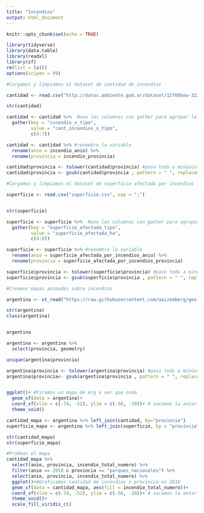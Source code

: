 ```yaml
---
title: "Incendios"
output: html_document
---
```


```r
knitr::opts_chunk$set(echo = TRUE)
```

```r
library(tidyverse)
library(data.table)
library(readxl)
library(sf)
rm(list = ls())
options(scipen = 99)

```

```r
#Cargamos y limpiamos el dataset de cantidad de incendios

cantidad <- read.csv("http://datos.ambiente.gob.ar/dataset/12f60bea-3225-4375-935c-1fb9ebe3ef57/resource/93c2f293-9698-4457-92cf-e07856d8edb2/download/incendios-cantidad-causas-provincia.csv", sep = ";")

str(cantidad)

cantidad <- cantidad %>%  #uno las columnas con gather para agrupar la data en tidy format
  gather(key = "incendio_x_tipo",
         value = "cant_incendios_x_tipo",
         c(4:7))

cantidad <- cantidad %>% #renombro la variable
  rename(anio = incendio_anio) %>% 
  rename(provincia = incendio_provincia)

cantidad$provincia <- tolower(cantidad$provincia) #paso todo a minúscula
cantidad$provincia <- gsub(cantidad$provincia , pattern = " ", replacement = "_") #reemplazo espacios por _

```

```r
#Cargamos y limpiamos el dataset de superficie afectada por incendios

superficie <- read.csv("superficie.csv", sep = ";")


str(superficie)

superficie <- superficie %>%  #uno las columnas con gather para agrupar la data en tidy format
  gather(key = "superficie_afectada_tipo",
         value = "superficie_afectada_ha",
         c(4:8))

superficie <- superficie %>% #renombro la variable
  rename(anio = superficie_afectada_por_incendios_anio) %>% 
  rename(provincia = superficie_afectada_por_incendios_provincia)

superficie$provincia <- tolower(superficie$provincia) #paso todo a minúscula
superficie$provincia <- gsub(superficie$provincia , pattern = " ", replacement = "_") #reemplazo espacios por _

```

```r
#Creamos mapas animados sobre incendios

argentina <- st_read("https://raw.githubusercontent.com/aaizemberg/geo-data/gh-pages/ar/provincias_indec_2010.geojson")

str(argentina)
class(argentina)


argentina

argentina <- argentina %>% 
  select(provincia, geometry) 

unique(argentina$provincia)

argentina$provincia <- tolower(argentina$provincia) #paso todo a minúscula
argentina$provincia<- gsub(argentina$provincia , pattern = " ", replacement = "_") #reemplazo espacios por _


ggplot()+ #Tiramos un mapa de Arg a ver que onda
  geom_sf(data = argentina)+
  coord_sf(xlim = c(-74, -52), ylim = c(-56, -20))+ # sacamos la antartida que deforma el mapa
  theme_void()

cantidad_mapa <- argentina %>% left_join(cantidad, by="provincia")
superficie_mapa <- argentina %>% left_join(superficie, by = "provincia")

str(cantidad_mapa)
str(superficie_mapa)

#Probmas el mapa
cantidad_mapa %>% 
  select(anio, provincia, incendio_total_numero) %>%
  filter(anio == 2018 & provincia == "parques_nacionales") %>% 
  select(anio, provincia, incendio_total_numero) %>% 
  ggplot()+#Graficamos cantidad de incendios x provincia en 2018
  geom_sf(data = cantidad_mapa, aes(fill = incendio_total_numero))+
  coord_sf(xlim = c(-74, -52), ylim = c(-56, -20))+ # sacamos la antartida que deforma el mapa
  theme_void()+
  scale_fill_viridis_c()

```

